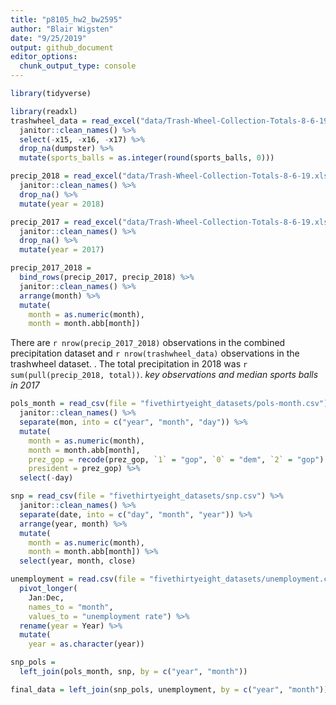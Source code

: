 ```yaml
---
title: "p8105_hw2_bw2595"
author: "Blair Wigsten"
date: "9/25/2019"
output: github_document
editor_options: 
  chunk_output_type: console
---
```


```r
library(tidyverse)
```

```r
library(readxl)
trashwheel_data = read_excel("data/Trash-Wheel-Collection-Totals-8-6-19.xlsx", 1) %>%
  janitor::clean_names() %>%
  select(-x15, -x16, -x17) %>%
  drop_na(dumpster) %>%
  mutate(sports_balls = as.integer(round(sports_balls, 0)))
```

```r
precip_2018 = read_excel("data/Trash-Wheel-Collection-Totals-8-6-19.xlsx", 5, skip = 1) %>%
  janitor::clean_names() %>%
  drop_na() %>%
  mutate(year = 2018)
```

```r
precip_2017 = read_excel("data/Trash-Wheel-Collection-Totals-8-6-19.xlsx", 6, skip = 1) %>%
  janitor::clean_names() %>%
  drop_na() %>%
  mutate(year = 2017)
```

```r
precip_2017_2018 =
  bind_rows(precip_2017, precip_2018) %>%
  janitor::clean_names() %>%
  arrange(month) %>%
  mutate(
    month = as.numeric(month), 
    month = month.abb[month])
```

There are `r nrow(precip_2017_2018)` observations in the combined precipitation dataset and `r nrow(trashwheel_data)` observations in the trashwheel dataset. . The total precipitation in 2018 was `r sum(pull(precip_2018, total))`. 
*key observations and median sports balls in 2017*

```r
pols_month = read_csv(file = "fivethirtyeight_datasets/pols-month.csv") %>%
  janitor::clean_names() %>%
  separate(mon, into = c("year", "month", "day")) %>%
  mutate(
    month = as.numeric(month), 
    month = month.abb[month],
    prez_gop = recode(prez_gop, `1` = "gop", `0` = "dem", `2` = "gop"),
    president = prez_gop) %>%
  select(-day)
```

```r
snp = read_csv(file = "fivethirtyeight_datasets/snp.csv") %>%
  janitor::clean_names() %>%
  separate(date, into = c("day", "month", "year")) %>%
  arrange(year, month) %>%
  mutate(
    month = as.numeric(month),
    month = month.abb[month]) %>%
  select(year, month, close)
```

```r
unemployment = read.csv(file = "fivethirtyeight_datasets/unemployment.csv") %>%
  pivot_longer(
    Jan:Dec,
    names_to = "month",
    values_to = "unemployment rate") %>%
  rename(year = Year) %>%
  mutate(
    year = as.character(year))
```

```r
snp_pols = 
  left_join(pols_month, snp, by = c("year", "month"))
```

```r
final_data = left_join(snp_pols, unemployment, by = c("year", "month"))
```






